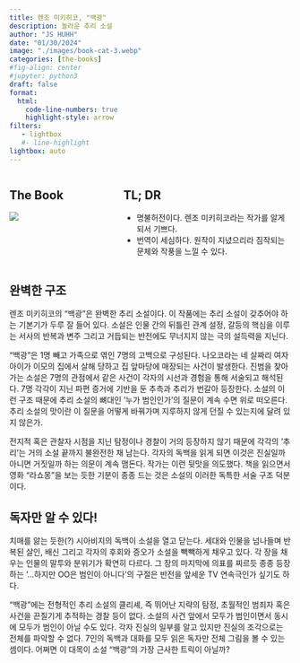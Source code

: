 ```yaml
---
title: 렌조 미키히코, "백광"
description: 놀라운 추리 소설 
author: "JS HUHH"
date: "01/30/2024"
image: "./images/book-cat-3.webp"
categories: [the-books]
#fig-align: center
#jupyter: python3
draft: false
format:
  html:
    code-line-numbers: true
    highlight-style: arrow
filters:
   - lightbox
   #- line-highlight
lightbox: auto
---
```


::: columns
::: {.column width="30%"}
## The Book
[![](https://image.aladin.co.kr/product/29437/45/cover500/e942530974_1.jpg)](https://www.aladin.co.kr/shop/wproduct.aspx?ItemId=326261783)
:::

:::{.column width="5%"}
:::

::: {.column width="65%"}
## TL; DR
- 명불허전이다. 렌조 미키히코라는 작가를 알게 되서 기쁘다. 
- 번역이 세심하다. 원작이 지녔으리라 짐작되는 문체와 작풍을 느낄 수 있다.
:::
:::

## 완벽한 구조 

렌조 미키히코의 "백광"은 완벽한 추리 소설이다. 이 작품에는 추리 소설이 갖추어야 하는 기본기가 두루 잘 들어 있다. 소설은 인물 간의 뒤틀린 관계 설정, 갈등의 핵심을 이루는 서사의 반복과 변주 그리고 거듭되는 반전에도 무너지지 않는 극의 설득력을 지닌다.

"백광"은 1명 빼고 가족으로 엮인 7명의 고백으로 구성된다. 나오코라는 네 살짜리 여자 아이가 이모의 집에서 살해 당하고 집 앞마당에 매장되는 사건이 발생한다. 진범을 찾아가는 소설은 7명의 관점에서 같은 사건이 각자의 시선과 경험을 통해 서술되고 해석된다. 7명 각각이 지닌 파편 증거에 기반을 둔 추측과 추리가 번갈아 등장한다. 소설의 이런 구조 때문에 추리 소설의 뼈대인 '누가 범인인가'의 질문이 계속 수면 위로 떠오른다. 추리 소설의 맛이란 이 질문을 어떻게 바꿔가며 지루하지 않게 던질 수 있는지에 달려 있지 않은가. 

전지적 혹은 관찰자 시점을 지닌 탐정이나 경찰이 거의 등장하지 않기 때문에 각각의 '추리'는 거의 소설 끝까지 불완전한 채 남는다. 각자의 독백을 읽게 되면 이것은 진실일까 아니면 거짓일까 하는 의문이 계속 맴돈다. 작가는 이런 뒷맛을 의도했다. 책을 읽으면서 영화 "라쇼몽"을 보는 듯한 기분이 종종 드는 것은 소설의 이러한 독특한 서술 구조 덕분이다. 

## 독자만 알 수 있다! 

치매를 앓는 듯한(?) 시아비지의 독백이 소설을 열고 닫는다. 세대와 인물을 넘나들며 반복된 살인, 배신 그리고 각자의 후회와 증오가 소설을 빽빽하게 채우고 있다. 각 장을 채우는 인물의 말투와 분위기가 확연히 다르다. 그 장의 마지막에 의표를 찌르듯 종종 등장하는 '...하지만 OO은 범인이 아니다'의 구절은 반전을 앞세운 TV 연속극인가 싶기도 하다. 

"백광"에는 전형적인 추리 소설의 클리셰, 즉 뛰어난 지략의 탐정, 초월적인 범죄자 혹은 사건을 끈질기게 추적하는 경찰 등이 없다. 소설의 사건 앞에서 모두가 범인이면서 동시에 모두가 범인이 아닐 수도 있다. 각자 진실의 일부를 알고 있지만 진실의 조각으로는 전체를 파악할 수 없다. 7인의 독백과 대화를 모두 읽은 독자만 전체 그림을 볼 수 있는 셈이다. 어쩌면 이 대목이 소설 "백광"의 가장 근사한 트릭이 아닐까? 




